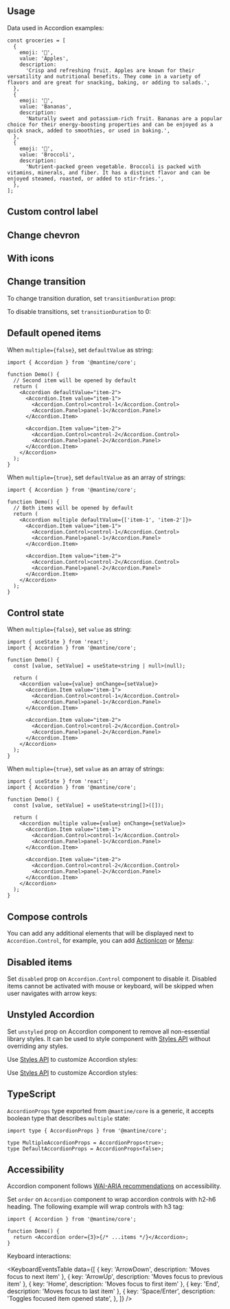 

## Usage

Data used in Accordion examples:

```tsx
const groceries = [
  {
    emoji: '🍎',
    value: 'Apples',
    description:
      'Crisp and refreshing fruit. Apples are known for their versatility and nutritional benefits. They come in a variety of flavors and are great for snacking, baking, or adding to salads.',
  },
  {
    emoji: '🍌',
    value: 'Bananas',
    description:
      'Naturally sweet and potassium-rich fruit. Bananas are a popular choice for their energy-boosting properties and can be enjoyed as a quick snack, added to smoothies, or used in baking.',
  },
  {
    emoji: '🥦',
    value: 'Broccoli',
    description:
      'Nutrient-packed green vegetable. Broccoli is packed with vitamins, minerals, and fiber. It has a distinct flavor and can be enjoyed steamed, roasted, or added to stir-fries.',
  },
];
```

<Demo data={AccordionDemos.configurator} />

## Custom control label

<Demo data={AccordionDemos.label} />

## Change chevron

<Demo data={AccordionDemos.chevron} />

## With icons

<Demo data={AccordionDemos.icons} />

## Change transition

To change transition duration, set `transitionDuration` prop:

<Demo data={AccordionDemos.customTransitions} />

To disable transitions, set `transitionDuration` to 0:

<Demo data={AccordionDemos.disableTransitions} />

## Default opened items

When `multiple={false}`, set `defaultValue` as string:

```tsx
import { Accordion } from '@mantine/core';

function Demo() {
  // Second item will be opened by default
  return (
    <Accordion defaultValue="item-2">
      <Accordion.Item value="item-1">
        <Accordion.Control>control-1</Accordion.Control>
        <Accordion.Panel>panel-1</Accordion.Panel>
      </Accordion.Item>

      <Accordion.Item value="item-2">
        <Accordion.Control>control-2</Accordion.Control>
        <Accordion.Panel>panel-2</Accordion.Panel>
      </Accordion.Item>
    </Accordion>
  );
}
```

When `multiple={true}`, set `defaultValue` as an array of strings:

```tsx
import { Accordion } from '@mantine/core';

function Demo() {
  // Both items will be opened by default
  return (
    <Accordion multiple defaultValue={['item-1', 'item-2']}>
      <Accordion.Item value="item-1">
        <Accordion.Control>control-1</Accordion.Control>
        <Accordion.Panel>panel-1</Accordion.Panel>
      </Accordion.Item>

      <Accordion.Item value="item-2">
        <Accordion.Control>control-2</Accordion.Control>
        <Accordion.Panel>panel-2</Accordion.Panel>
      </Accordion.Item>
    </Accordion>
  );
}
```

## Control state

When `multiple={false}`, set `value` as string:

```tsx
import { useState } from 'react';
import { Accordion } from '@mantine/core';

function Demo() {
  const [value, setValue] = useState<string | null>(null);

  return (
    <Accordion value={value} onChange={setValue}>
      <Accordion.Item value="item-1">
        <Accordion.Control>control-1</Accordion.Control>
        <Accordion.Panel>panel-1</Accordion.Panel>
      </Accordion.Item>

      <Accordion.Item value="item-2">
        <Accordion.Control>control-2</Accordion.Control>
        <Accordion.Panel>panel-2</Accordion.Panel>
      </Accordion.Item>
    </Accordion>
  );
}
```

When `multiple={true}`, set `value` as an array of strings:

```tsx
import { useState } from 'react';
import { Accordion } from '@mantine/core';

function Demo() {
  const [value, setValue] = useState<string[]>([]);

  return (
    <Accordion multiple value={value} onChange={setValue}>
      <Accordion.Item value="item-1">
        <Accordion.Control>control-1</Accordion.Control>
        <Accordion.Panel>panel-1</Accordion.Panel>
      </Accordion.Item>

      <Accordion.Item value="item-2">
        <Accordion.Control>control-2</Accordion.Control>
        <Accordion.Panel>panel-2</Accordion.Panel>
      </Accordion.Item>
    </Accordion>
  );
}
```

## Compose controls

You can add any additional elements that will be displayed next to `Accordion.Control`,
for example, you can add [ActionIcon](/core/action-icon/) or [Menu](/core/menu/):

<Demo data={AccordionDemos.sideControls} />

## Disabled items

Set `disabled` prop on `Accordion.Control` component to disable it.
Disabled items cannot be activated with mouse or keyboard, will be skipped when user navigates with arrow keys:

<Demo data={AccordionDemos.disabled} />

## Unstyled Accordion

Set `unstyled` prop on Accordion component to remove all non-essential library styles.
It can be used to style component with [Styles API](/styles/styles-api/) without overriding any styles.

<Demo data={AccordionDemos.unstyled} />

<StylesApiSelectors component="Accordion" />

Use [Styles API](/styles/styles-api/) to customize Accordion styles:

<Demo data={AccordionDemos.stylesApi} />

Use [Styles API](/styles/styles-api/) to customize Accordion styles:

<Demo data={AccordionDemos.customize} />

## TypeScript

`AccordionProps` type exported from `@mantine/core` is a generic, it accepts boolean type that
describes `multiple` state:

```tsx
import type { AccordionProps } from '@mantine/core';

type MultipleAccordionProps = AccordionProps<true>;
type DefaultAccordionProps = AccordionProps<false>;
```

## Accessibility

Accordion component follows [WAI-ARIA recommendations](https://www.w3.org/TR/wai-aria-practices-1.1/examples/accordion/accordion.html) on accessibility.

Set `order` on `Accordion` component to wrap accordion controls with h2-h6 heading.
The following example will wrap controls with h3 tag:

```tsx
import { Accordion } from '@mantine/core';

function Demo() {
  return <Accordion order={3}>{/* ...items */}</Accordion>;
}
```

Keyboard interactions:

<KeyboardEventsTable
  data={[
    { key: 'ArrowDown', description: 'Moves focus to next item' },
    { key: 'ArrowUp', description: 'Moves focus to previous item' },
    { key: 'Home', description: 'Moves focus to first item' },
    { key: 'End', description: 'Moves focus to last item' },
    {
      key: 'Space/Enter',
      description: 'Toggles focused item opened state',
    },
  ]}
/>
